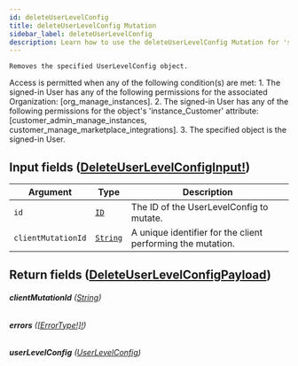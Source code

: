```yaml
---
id: deleteUserLevelConfig
title: deleteUserLevelConfig Mutation
sidebar_label: deleteUserLevelConfig
description: Learn how to use the deleteUserLevelConfig Mutation for 's API.
---
```


    Removes the specified UserLevelConfig object.

Access is permitted when any of the following condition(s) are met: 1. The signed-in User has any of the following permissions for the associated Organization: [org_manage_instances]. 2. The signed-in User has any of the following permissions for the object's 'instance_Customer' attribute: [customer_admin_manage_instances, customer_manage_marketplace_integrations]. 3. The specified object is the signed-in User.

## Input fields ([DeleteUserLevelConfigInput!](api/schema/input_object/DeleteUserLevelConfigInput.mdx))

| Argument           | Type                                     | Description                                                 |
| ------------------ | ---------------------------------------- | ----------------------------------------------------------- |
| `id`               | [`ID`](api/schema/scalar/ID.mdx)         | The ID of the UserLevelConfig to mutate.                    |
| `clientMutationId` | [`String`](api/schema/scalar/String.mdx) | A unique identifier for the client performing the mutation. |

## Return fields ([DeleteUserLevelConfigPayload](api/schema/object/DeleteUserLevelConfigPayload.mdx))

###### <b>clientMutationId</b> ([String](api/schema/scalar/String.mdx))

###### <b>errors</b> ([[ErrorType!]!](api/schema/object/ErrorType.mdx))

###### <b>userLevelConfig</b> ([UserLevelConfig](api/schema/object/UserLevelConfig.mdx))
